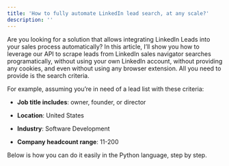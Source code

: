 ```yaml
---
title: 'How to fully automate LinkedIn lead search, at any scale?'
description: ''
---
```


Are you looking for a solution that allows integrating LinkedIn Leads into your sales process automatically? In this article, I’ll show you how to leverage our API to scrape leads from LinkedIn sales navigator searches programatically, without using your own LinkedIn account, without providing any cookies, and even without using any browser extension. All you need to provide is the search criteria.

For example, assuming you’re in need of a lead list with these criteria:

* **Job title includes**: owner, founder, or director

* **Location**: United States

* **Industry**: Software Development

* **Company headcount range**: 11-200

Below is how you can do it easily in the Python language, step by step.